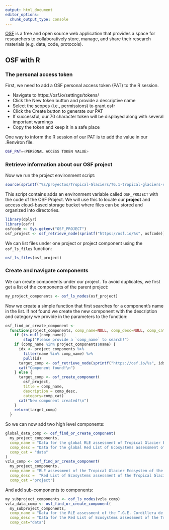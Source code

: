 ```yaml
---
output: html_document
editor_options: 
  chunk_output_type: console
---
```

[OSF](https://osf.io/dashboard) is a free and open source web application that provides a space for researchers to collaboratively store, manage, and share their research materials (e.g. data, code, protocols).

## OSF with R

### The personal access token

First, we need to add a OSF personal access token (PAT) to the R session. 

- Navigate to https://osf.io/settings/tokens/
- Click the New token button and provide a descriptive name
- Select the scopes (i.e., permissions) to grant osfr
- Click the Create button to generate our PAT
- If successful, our 70 character token will be displayed along with several important warnings
- Copy the token and keep it in a safe place

One way to inform the R session of our PAT is to add the value in our .Renviron file.

```bash
OSF_PAT=<PERSONAL ACCESS TOKEN VALUE>
```

### Retrieve information about our OSF project

Now we run the project environment script:

```r
source(sprintf("%s/proyectos/Tropical-Glaciers/T6.1-tropical-glaciers-suitability-model/env/project-env.R",Sys.getenv("HOME")))
```

This script contains adds an environment variable called `OSF_PROJECT` with the code of the OSF Project. We will use this to locate our **project** and access cloud-based storage bucket where files can be stored and organized into directories.

```r
library(dplyr)
library(osfr)
osfcode <- Sys.getenv("OSF_PROJECT")
osf_project <- osf_retrieve_node(sprintf("https://osf.io/%s", osfcode))

```

We can list files under one project or project component using the `osf_ls_files` function:

```r
osf_ls_files(osf_project)
```

### Create and navigate components

We can create components under our project. To avoid duplicates, we first get a list of the components of the parent project:

```r
my_project_components <- osf_ls_nodes(osf_project)
```

Now we create a simple function that first searches for a component's name in the list. If not found we create the new component with the description and category we provide in the parameters to the function:
```r


osf_find_or_create_component <- 
  function(project_components, comp_name=NULL, comp_desc=NULL, comp_cat=NULL) {
    if (is.null(comp_name))
        stop("Please provide a `comp_name` to search!")
    if (comp_name %in% project_components$name) {
      idx <- project_components %>% 
        filter(name %in% comp_name) %>%
        pull(id) 
      target_comp <- osf_retrieve_node(sprintf("https://osf.io/%s", idx))
      cat("Component found!\n")
    } else {
      target_comp <- osf_create_component(
        osf_project, 
        title = comp_name,
        description = comp_desc,
        category=comp_cat)
      cat("New component created!\n")
    }
    return(target_comp)
  }

```

So we can now add two high level components:

```r
global_data_comp <- osf_find_or_create_component(
  my_project_components,
  comp_name = "Data for the global RLE assessment of Tropical Glacier Ecosystems",
  comp_desc = "Data for the global Red List of Ecosystems assessment of all Tropical Glacier Ecosystems. This component contains data files to be used by other components of the project.",
  comp_cat = "data"
)
vzla_comp <- osf_find_or_create_component(
  my_project_components, 
  comp_name = "RLE assessment of the Tropical Glacier Ecosystem of the Cordillera de Mérida",
  comp_desc =  "Red List of Ecosystems assessment of the Tropical Glacier Ecosystem of the Cordillera de Mérida. This is a global and national assessment for this ecosystem unit. The assessment unit is defined in a global context but its whole distribution is contained in one country (Venezuela). Thus, the assessment outcomes will inform both global and national RLE initiatives.",
  comp_cat ="project")


```

And add sub-components to components:
```r
my_subproject_components <- osf_ls_nodes(vzla_comp)
vzla_data_comp <- osf_find_or_create_component(
  my_subproject_components,
  comp_name = "Data for the RLE assessment of the T.G.E. Cordillera de Mérida",
  comp_desc = "Data for the Red List of Ecosystems assessment of the Tropical Glacier Ecosystem of the Cordillera de Mérida. This component contains data files to be used by the parent components of the project.",
  comp_cat="data")
```

